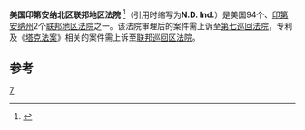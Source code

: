 {{Infobox U.S. district court
|district name =  美国印第安纳北区联邦地区法院
|abbrev = N.D. Ind.
|appeals to = 第七巡回
|map image name = 
|map image width = 200
|map image caption = 
|seal = 
|seal size = 160
|established = 1928年4月21日 
|judges assigned = 5
|chief judge = Philip P. Simon
|official site = http://www.innd.uscourts.gov
}}

'''美国印第安纳北区联邦地区法院''' <ref name="中文名参考">{{cite web | url=http://ias.cass.cn/show/show_uswww_ls.asp?id=109 | title=中文名参考 | accessdate=2013-08-08 | deadurl=yes | archiveurl=https://web.archive.org/web/20160304205622/http://ias.cass.cn/show/show_uswww_ls.asp?id=109 | archivedate=2016-03-04 }}</ref>（引用时缩写为'''N.D. Ind.'''）是美国94个、[[印第安纳州|印第安纳州]]2个[[联邦地区法院|联邦地区法院]]之一。该法院审理后的案件需上诉至[[美国联邦第七巡回上诉法院|第七巡回法院]]，专利及《[[塔克法案|塔克法案]]》相关的案件需上诉至[[联邦巡回区法院|联邦巡回区法院]]。

==参考==
{{reflist}}
{{联邦地区法院}}

[[Category:美国联邦地区法院|7]]